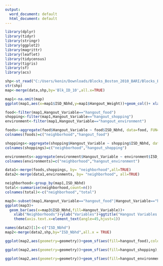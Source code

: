 ---
output:
  word_document: default
  html_document: default
---


```{r}
library(dplyr)
library(tidyr)
library(stringr)
library(ggplot2)
library(magrittr)
library(leaflet)
library(tidycensus)
library(tigris)
library(sf)
library(acs)
```



```{r}
shp<-st_read("C:/Users/kenin/Downloads/Blocks_Boston_2010_BARI/Blocks_Boston BARI.shp")
str(shp)
map<-merge(data,shp,by='Blk_ID_10',all.x=TRUE)
```


```{r}
map1<-na.omit(map)
ggplot(map1,aes(x=map1$ISD_Nbhd,y=map1$Hangout_Weight))+geom_col()+ xlab("Neighborhoods")+ylab("Hangout_Weight")+ggtitle("Hangout Index of Boston Neighborhoods")+theme(axis.text.x = element_text(angle=45,hjust = 1))
```

```{r}
food<-filter(map1,Hangout_Variable=="hangout_food")
shopping<-filter(map1,Hangout_Variable=="hangout_shopping")
environment<-filter(map1,Hangout_Variable=="hangout_environment")

foods<-aggregate(food$Hangout_Variable ~ food$ISD_Nbhd, data=food, FUN=length)
colnames(foods)=c("neighborhood","hangout_food")

shoppings<-aggregate(shopping$Hangout_Variable ~ shopping$ISD_Nbhd, data=shopping, FUN=length)
colnames(shoppings)=c("neighborhood","hangout_shopping")

environments<-aggregate(environment$Hangout_Variable ~ environment$ISD_Nbhd, data=environment, FUN=length)
colnames(environments)=c("neighborhood","hangout_environment")

data1<-merge(foods,shoppings, by= "neighborhood",all=TRUE)
data2<-merge(data1,environments, by= "neighborhood", all=TRUE)

neighborhood<-group_by(map1,ISD_Nbhd)
total<-summarise(neighborhood,count=n())
colnames(total)<-c("neighborhood","total")

```

```{r}
map3<-subset(map1,Hangout_Variable=="hangout_food"|Hangout_Variable=="hangout_shopping"|Hangout_Variable=="hangout_environment")
ggplot(map3)+
  geom_bar(aes(x=map3$ISD_Nbhd,fill=Hangout_Variable))+
    xlab("Neighborhoods")+ylab("Variables")+ggtitle("Hangout Variables of Boston Neighborhoods")+
    theme(axis.text.x=element_text(angle=45,hjust=1))
```


```{r}
names(data2)[1]<-c("ISD_Nbhd")
map2<-merge(data2,shp,by="ISD_Nbhd",all.x = TRUE)
```

```{r}
ggplot(map2,aes(geometry=geometry))+geom_sf(aes(fill=hangout_food),color="lightyellow")
```

```{r}
ggplot(map2,aes(geometry=geometry))+geom_sf(aes(fill=hangout_shopping),color="lightyellow")
```


```{r}
ggplot(map2,aes(geometry=geometry))+geom_sf(aes(fill=hangout_environment),color="lightyellow")
```

